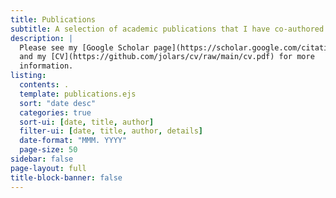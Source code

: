 ```yaml
---
title: Publications
subtitle: A selection of academic publications that I have co-authored
description: |
  Please see my [Google Scholar page](https://scholar.google.com/citations?user=DCJvywYAAAAJ)
  and my [CV](https://github.com/jolars/cv/raw/main/cv.pdf) for more
  information.
listing:
  contents: .
  template: publications.ejs
  sort: "date desc"
  categories: true
  sort-ui: [date, title, author]
  filter-ui: [date, title, author, details]
  date-format: "MMM. YYYY"
  page-size: 50
sidebar: false
page-layout: full
title-block-banner: false
---
```


